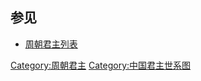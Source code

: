 {{chart/start}}
{{chart| | | | | Bu | | | |Bu=[[弃|弃]] }}
{{chart| | | | | |!| | | | }}
{{chart| | | | | Bu | | | |Bu=[[不窋|不窋]] }}
{{chart| | | | | |!| | | | }}
{{chart| | | | | Ju | | | |Ju=[[鞠|鞠]] }}
{{chart| | | | | |!| | | | }}
{{chart| | | | | Gliu | | | |Gliu=[[公刘_(先周首领)|公刘]] }}
{{chart| | | | | |!| | | | }}
{{chart| | | | | Qj | | | |Qj=[[庆节|庆节]] }}
{{chart| | | | | |!| | | | }}
{{chart| | | | | Hpu | | | |Hpu=[[皇仆|皇仆]] }}
{{chart| | | | | |!| | | | }}
{{chart| | | | | Cf | | | |Cf=[[差弗|差弗]] }}
{{chart| | | | | |!| | | | }}
{{chart| | | | | Hy | | | |Hy=[[毁隃|毁隃]] }}
{{chart| | | | | |!| | | | }}
{{chart| | | | | Gf | | | |Gf=[[公非|公非]] }}
{{chart| | | | | |!| | | | }}
{{chart| | | | | Gy | | | |Gy=[[高圉|高圉]] }}
{{chart| | | | | |!| | | | }}
{{chart| | | | | Yy | | | |Yy=[[亚圉|亚圉]] }}
{{chart| | | | | |!| | | | }}
{{chart| | | | | Gs | | | |Gs=[[公叔祖类|公叔祖类]] }}
{{chart| | | | | |!| | | | }}
{{chart| | | | | Tai | | | |Tai=[[周太王|周太王]] }}
{{chart| |,|-|-|-|+|-|-|-|.| }}
{{chart| Bo | | Zho | | Ji | | | |Ji=[[王季|王季]]|Bo=[[泰伯|泰伯]]|Zho=[[仲雍|仲雍]]<br>[[吴国|吴国]]、[[虞国|虞国]]<br>[[吴国君主世系图|吴国君主世系图]]}}
{{chart| | | | | | | | | |)|-|-|-|v|-|-|-|.| }}
{{chart| | | | | | | | | Wen | | Zho | | Shu |Wen=[[周文王|周文王]]昌||Zho=[[虢仲|虢仲]]<br>[[东虢国|东虢国]]|Shu=[[虢叔|虢叔]]<br>[[西虢国|西虢国]]}}
{{chart| | | | | | | | | |)|-|-|-|v|-|-|-|v|-|-|-|v|-|-|-|v|-|-|-|.|}}
{{chart| | | | | | | | | Byk | | Wuz | | Dan | | Du || Feng || Zy |Wuz=<sup>(1)</sup>'''[[周武王|周武王]]'''|Byk=[[伯邑考|伯邑考]]|Dan=[[周公旦|周公旦]]<br>[[鲁国|鲁国]]<br>[[鲁国君主世系图|鲁国君主世系图]]|Du=[[蔡叔度|蔡叔度]]<br>[[蔡國|蔡國]]<br>[[蔡国君主世系图|蔡国君主世系图]]|Feng=[[衛康叔|衛康叔]]<br>[[卫国|卫国]]<br>[[卫国君主世系图|卫国君主世系图]]|Zy=[[曹叔振鐸|曹叔振鐸]]<br>[[曹國|曹國]]<br>[[曹国君主世系图|曹国君主世系图]]}}
{{chart| | | | | | | | | | | | | |)|-|-|-|.|}}
{{chart| | | | | | | | | | | | | Che | |Yu |Che=<sup>(2)</sup>'''[[周成王|周成王]]'''|Yu=[[晋国君主世系图|唐]][[叔虞|叔虞]]<br>[[唐国|唐国]]}}
{{chart| | | | | | | | | | | | | |!|}}
{{chart| | | | | | | | | | | | | Kan | Kan=<sup>(3)</sup>'''[[周康王|周康王]]'''}}
{{chart| | | | | | | | | | | | | |!|}}
{{chart| | | | | | | | | | | | | Zha |Zha=<sup>(4)</sup>'''[[周昭王|周昭王]]'''}}
{{chart| | | | | | | | | | | | | |!|}}
{{chart| | | | | | | | | | | | | Mu |Mu=<sup>(5)</sup>'''[[周穆王|周穆王]]'''}}
{{chart| | | | | | | | | | | | | |)|-|-|-|.|}}
{{chart| | | | | | | | | | | | | Go | | Xi |Go=<sup>(6)</sup>'''[[周共王|周共王]]'''|Xi=<sup>(8)</sup>'''[[周孝王|周孝王]]'''}}
{{chart| | | | | | | | | | | | | |!|}}
{{chart| | | | | | | | | | | | | Yiz |Yiz=<sup>(7)</sup>'''[[周懿王|周懿王]]'''}}
{{chart| | | | | | | | | | | | | |!|}}
{{chart| | | | | | | | | | | | | Yi2 |Yi2=<sup>(9)</sup>'''[[周夷王|周夷王]]'''}}
{{chart| | | | | | | | | | | | | |!|}}
{{chart| | | | | | | | | | | | | Li |Li=<sup>(10)</sup>'''[[周厉王|周厉王]]'''}}
{{chart| | | | | | | | | | | | | |)|-|-|-|.|}}
{{chart| | | | | | | | | | | | | Xua | | Huan |Xua=<sup>(11)</sup>'''[[周宣王|周宣王]]'''<br>828-782 BC|Huan=[[鄭桓公|鄭桓公]]<br>[[鄭國|鄭國]]<br>[[郑国君主世系图|郑国君主世系图]]}}
{{chart| | | | | | | | | | | | | |)|-|-|-|v|-|-|-|.|}}
{{chart| | | | | | | | | | | | | Yo | | Xi | | Cf |Yo=<sup>(12)</sup>'''[[周幽王|周幽王]]'''<br>781-771 BC|Xi=[[周携王|周携王]]'''|Cf=[[长父|长父]]<br>[[杨国_(姬姓)|杨国]]}}
{{chart| | | | | | | | | |,|-|-|-|(|}}
{{chart| | | | | | | | | Bf | | Pi |Pi=<sup>(13)</sup>'''[[周平王|周平王]]'''<br>771-720 BC|Bf=[[伯服|伯服]]|}}
{{chart| | | | | | | | | | | | | |)|-|-|-|.|}}
{{chart| | | | | | | | | | | | | Guz | | Hu |Guz=[[太子洩父|太子洩父]]|Hu=[[王子狐|王子狐]] }}
{{chart| | | | | | | | | | | | | |!|}}
{{chart| | | | | | | | | | | | | Hua |Hua=<sup>(14)</sup>'''[[周桓王|周桓王]]'''<br>719-697 BC}}
{{chart| | | | | | | | | | | | | |)|-|-|-|.|}}
{{chart| | | | | | | | | | | | | Zhu | | Ke |Zhu=<sup>(15)</sup>'''[[周莊王|周莊王]]'''<br>696-682 BC|Ke=[[王子克|王子克]]}}
{{chart| | | | | | | | | | | | | |)|-|-|-|.|}}
{{chart| | | | | | | | | | | | | Xiz | |Pct|Xiz=<sup>(16)</sup>'''[[周僖王|周僖王]]'''<br>681-677 BC|Pct=[[王子颓|王子颓]] }}
{{chart| | | | | | | | | | | | | |)|-|-|-|.|}}
{{chart| | | | | | | | | | | | | Hui | | Hu |Hui=<sup>(17)</sup>'''[[周惠王|周惠王]]'''<br>676-652 BC|Hu=[[王叔文公|王叔文公]]<br>[[王叔国|王叔国]]}}
{{chart| | | | | | | | | | | | | |)|-|-|-|.|}}
{{chart| | | | | | | | | | | | | Xig | |Pcd|Xig=<sup>(18)</sup>'''[[周襄王|周襄王]]'''<br>652-619 BC|Pcd=[[甘昭公|甘昭公]]<br>[[甘國|甘國]]}}
{{chart| | | | | | | | | | | | | |)|-|-|-|-|-|-|-|-|-|-|-|.| }}
{{chart| | | | | | | | | | | | | Qin | | | | | | | | | | Mo |Qin=<sup>(19)</sup>'''[[周頃王|周頃王]]'''<br>618-613 BC|Mo=□}}
{{chart| | | | | | | | | |,|-|-|-|+|-|-|-|v|-|-|-|.| | | |!| }}
{{chart| | | | | | | | | Kua | | Din | | Ji | | Jie | | Man | Kua=<sup>(20)</sup>'''[[周匡王|周匡王]]'''<br>612-607 BC |Din=<sup>(21)</sup>'''[[周定王|周定王]]'''<br>606-586 BC|Ji=[[刘康公|刘康公]]<br>[[劉國|劉國]]|Jie=[[王子捷|王子捷]]|Man=[[王孙满|王孙满]]}}
{{chart| | | | | | | | | | | | | |!|}}
{{chart| | | | | | | | | | | | | Jia |Jia=<sup>(22)</sup>'''[[周简王|周简王]]'''<br>585-572 BC}}
{{chart| | | | | | | | | | | | | |)|-|-|-|.|}}
{{chart| | | | | | | | | | | | | Lin | | Dj |Lin=<sup>(23)</sup>'''[[周灵王|周灵王]]'''<br>571-545 BC|Dj=[[儋季|儋季]]<br>儋氏}}
{{chart| | | | | | | | | |,|-|-|-|+|-|-|-|.|}}
{{chart| | | | | | | | | Tzj | | Jin | | Nf |Jin=<sup>(24)</sup>'''[[周景王|周景王]]'''<br>544-520 BC|Tzj=[[太子晋|太子晋]]|Nf=[[王子佞夫|王子佞夫]]}}
{{chart| |,|-|-|-|v|-|-|-|v|-|-|-|(|}}
{{chart| Tzs | | Pcc | | Dao | | Ji2 |Tzs=[[太子寿|太子寿]]|Dao=<sup>(25)</sup>'''[[周悼王|周悼王]]'''<br>520 |Ji2=<sup>(26)</sup>'''[[周敬王|周敬王]]'''<br>519-477 BC|Pcc=[[王子朝|王子朝]]}}
{{chart| | | | | | | | | | | | | |!|}}
{{chart| | | | | | | | | | | | | Yua |Yua=<sup>(27)</sup>'''[[周元王|周元王]]'''<br>476-469 BC}}
{{chart| | | | | | | | | | | | | |!|}}
{{chart| | | | | | | | | | | | | Zhe |Zhe=<sup>(28)</sup>'''[[周貞定王|周貞定王]]'''<br>468-441 BC}}
{{chart| | | | | |,|-|-|-|v|-|-|-|+|-|-|-|.|}}
{{chart| | | | | Aiz | | Siz | | Kao | | Huan |Aiz=<sup>(29)</sup>'''[[周哀王|周哀王]]'''<br>441 BC |Siz=<sup>(30)</sup>'''[[周思王|周思王]]'''<br>441 BC |Kao=<sup>(31)</sup>'''[[周考王|周考王]]'''<br>440-426 BC|Huan=[[西周桓公|西周桓公]]<br>[[西周国|西周国]]}}
{{chart| | | | | | | | | | | | | |!| | | |!| }}
{{chart| | | | | | | | | | | | | Wel | |Wei |Wel=<sup>(32)</sup>'''[[周威烈王|周威烈王]]'''<br>425-402 BC|Wei=[[西周威公|西周威公]]}}
{{chart| | | | | | | | | | | | | |!| | | |)|-|-|-|.| }}
{{chart| | | | | | | | | | | | | Anz | | Hui | | Hdg |Anz=<sup>(33)</sup>'''[[周安王|周安王]]'''<br>402-376 BC|Hui=[[西周惠公|西周惠公]]||Hdg=[[東周惠公|東周惠公]]<br>[[东周国|东周国]]}}
{{chart| | | | | | | | | |,|-|-|-|(| | | |!| }}
{{chart| | | | | | | | | Li | | Xi | | Wu |Li=<sup>(34)</sup>'''[[周烈王|周烈王]]'''<br>375-369 BC |Xi=<sup>(35)</sup>'''[[周显王|周显王]]'''<br>368-321 BC|Wu=[[西周武公|西周武公]]}}
{{chart| | | | | | | | | | | | | |!|}}
{{chart| | | | | | | | | | | | | Sh |Sh=<sup>(36)</sup>'''[[周慎靚王|周慎靚王]]'''<br>320-315 BC}}
{{chart| | | | | | | | | | | | | |!|}}
{{chart| | | | | | | | | | | | | Na |Na=<sup>(37)</sup>'''[[周赧王|周赧王]]'''<br>314-256 BC}}
{{chart/end}}
<noinclude>

==参见==
*[[周朝君主列表|周朝君主列表]]
{{周朝君主}}
{{中国君主世系图}} 
[[Category:周朝君主|Category:周朝君主]]
[[Category:中国君主世系图|Category:中国君主世系图]]